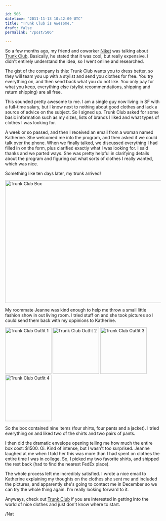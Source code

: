 ```yaml
---

id: 506
datetime: "2011-11-13 10:42:00 UTC"
title: "Trunk Club is Awesome."
draft: false
permalink: "/post/506"

---
```


So a few months ago, my friend and coworker [Niket][] was talking about [Trunk Club][tc]. Basically, he stated that it was cool, but really expensive. I didn't entirely understand the idea, so I went online and researched.

The gist of the company is this: Trunk Club wants you to dress better, so they will team you up with a stylist and send you clothes for free. You try everything on, and then send back what you do not like. You only pay for what you keep, everything else (stylist recommendations, shipping and return shipping) are all free.

This sounded pretty awesome to me. I am a single guy now living in SF with a full-time salary, but I know next to nothing about good clothes and lack a source of advice on the subject. So I signed up. Trunk Club asked for some basic information such as my sizes, lists of brands I liked and what types of clothes I was looking for.

A week or so passed, and then I received an email from a woman named Katherine. She welcomed me into the program, and then asked if we could talk over the phone. When we finally talked, we discussed everything I had filled in on the form, plus clarified exactly what I was looking for. I said thanks and we parted ways. She was pretty helpful in clarifying details about the program and figuring out what sorts of clothes I really wanted, which was nice.

Something like ten days later, my trunk arrived!

<a href="http://www.flickr.com/photos/icco/6341352824/" title="Trunk Club Box by Nat W, on Flickr"><img src="http://farm7.static.flickr.com/6053/6341352824_b9cd48cd8b_z.jpg" width="640" height="396" alt="Trunk Club Box"></img></a>

My roommate Jeanne was kind enough to help me throw a small little fashion show in out living room. I tried stuff on and she took pictures so I could send them back with my oppinions to Katherine.

<a href="http://www.flickr.com/photos/icco/6341356004/" title="Trunk Club Outfit 1 by Nat W, on Flickr"><img src="http://farm7.static.flickr.com/6097/6341356004_7e3e5ab14a_m.jpg" width="150" alt="Trunk Club Outfit 1"></img></a>
<a href="http://www.flickr.com/photos/icco/6341357772/" title="Trunk Club Outfit 2 by Nat W, on Flickr"><img src="http://farm7.static.flickr.com/6219/6341357772_fe993fd8e8_m.jpg" width="150" alt="Trunk Club Outfit 2"></img></a>
<a href="http://www.flickr.com/photos/icco/6340610325/" title="Trunk Club Outfit 3 by Nat W, on Flickr"><img src="http://farm7.static.flickr.com/6220/6340610325_9657e83c8e_m.jpg" width="150" alt="Trunk Club Outfit 3"></img></a>
<a href="http://www.flickr.com/photos/icco/6340612645/" title="Trunk Club Outfit 4 by Nat W, on Flickr"><img src="http://farm7.static.flickr.com/6229/6340612645_e810d77c13_m.jpg" width="150" alt="Trunk Club Outfit 4"></img></a>

So the box contained nine items (four shirts, four pants and a jacket). I tried everything on and liked two of the shirts and two pairs of pants. 

I then did the dramatic envelope opening telling me how much the entire box cost: $1500. Oi. Kind of intense, but I wasn't too surprised. Jeanne laughed at me when I told her this was more than I had spent on clothes the entire time I was in college. So, I picked my two favorite shirts, and shipped the rest back (had to find the nearest FedEx place).

The whole process left me incredibly satisfied. I wrote a nice email to Katherine explaining my thoughts on the clothes she sent me and included the pictures, and apparently she's going to contact me in December so we can try the whole thing again. I'm really looking forward to it.

Anyways, check out [Trunk Club][tc] if you are interested in getting into the world of nice clothes and just don't know where to start.

/Nat

[Niket]: http://niketdesai.com/
[tc]: http://trunkclub.com/?c=refkma


